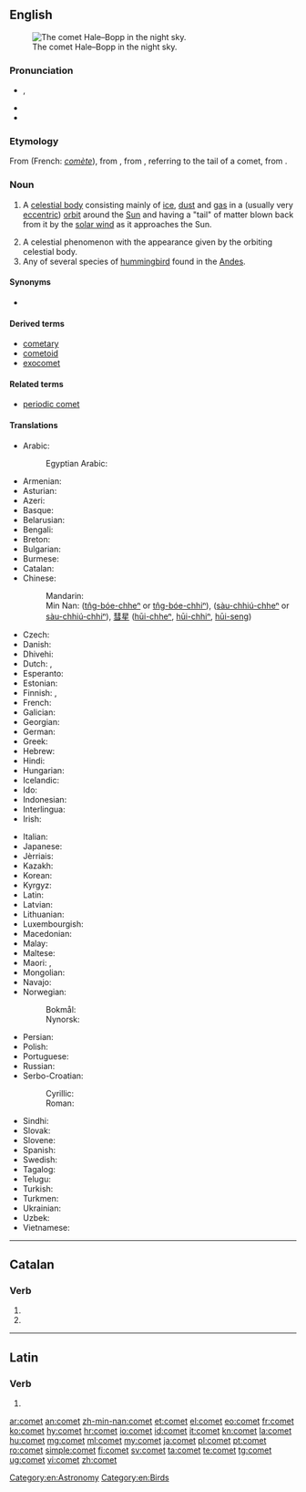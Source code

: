 ==English==
{{wikipedia}}
[[Image:Comet-Hale-Bopp-29-03-1997 hires adj.jpg|thumb|right|The comet Hale–Bopp in the night sky.]]

===Pronunciation===
* {{enPR|kŏm'ət}}, {{IPA|/ˈkɒmət/|lang=en}}
* {{audio|en-us-comet.ogg|Audio (US)|lang=en}}
* {{rhymes|ɒmɪt|lang=en}}

===Etymology===
From {{etyl|fro|en}} {{term|comete|lang=fro}} (French: ''[[comète]]''), from {{etyl|la|en}} {{term|cometes|lang=la}}, from {{etyl|grc|en}} {{term|κομήτης||longhaired|sc=polytonic|tr=komētēs|lang=grc}}, referring to the tail of a comet, from {{term|κόμη||hair|sc=polytonic|tr=komē|lang=grc}}.

===Noun===
{{en-noun}}

# {{context|astronomy|lang=en}} A [[celestial body]] consisting mainly of [[ice]], [[dust]] and [[gas]] in a (usually very [[eccentric]]) [[orbit]] around the [[Sun]] and having a "tail" of matter blown back from it by the [[solar wind]] as it approaches the Sun.
# A celestial phenomenon with the appearance given by the orbiting celestial body.
# Any of several species of [[hummingbird]] found in the [[Andes]].

====Synonyms====
* {{l|en|faxed star}}

====Derived terms====
* [[cometary]]
* [[cometoid]]
* [[exocomet]]

====Related terms====
* [[periodic comet]]

====Translations====
{{trans-top|a celestial body, generally with a tail}}
* Arabic: {{t|ar|مُذْنِب|m}}
*: Egyptian Arabic: {{t|arz|مذنب|m|tr=muzanab|sc=Arab}}
* Armenian: {{t|hy|գիսաստղ}}
* Asturian: {{t|ast|cometa|m}}
* Azeri: {{t|az|kometa}}
* Basque: {{t+|eu|kometa}}
* Belarusian: {{t|be|каме́та|f|sc=Cyrl}}
* Bengali: {{t|bn|ধূমকেতু|tr=dhumketu|sc=Beng}}
* Breton: {{t|br|steredenn-lostek|f}}
* Bulgarian: {{t|bg|коме́та|f}}
* Burmese: {{t+|my|ကြယ်တံခွန်|sc=Mymr}}
* Catalan: {{t|ca|cometa|m}}
* Chinese:
*: Mandarin: {{t+|cmn|彗星|tr=huìxīng|sc=Hani}}
*: Min Nan: {{zh-ts|[[長尾星]]|[[长尾星]]}} ([[tn̂g-bóe-chheⁿ]] or [[tn̂g-bóe-chhiⁿ]]), {{zh-ts|[[掃帚星]]|[[扫帚星]]}} ([[sàu-chhiú-chheⁿ]] or [[sàu-chhiú-chhiⁿ]]), [[彗星]] ([[hūi-chheⁿ]], [[hūi-chhiⁿ]], [[hūi-seng]])
* Czech: {{t+|cs|kometa|f}}
* Danish: {{t+|da|komet|c}}
* Dhivehi: {{t|dv|ގިނިހިލަ|sc=Thaa}}
* Dutch: {{t+|nl|komeet|m}}, {{t+|nl|staartster|f}}
* Esperanto: {{t|eo|kometo}}
* Estonian: {{t|et|komeet}}
* Finnish: {{t+|fi|komeetta}} {{qualifier|scientific}}, {{t+|fi|pyrstötähti}} {{qualifier|old, colloquial}}
* French: {{t+|fr|comète|f}}
* Galician: {{t+|gl|cometa|m}}
* Georgian: {{t|ka|კომეტა|sc=Geor}}
* German: {{t+|de|Komet|m}}
* Greek: {{t+|el|κομήτης|m|sc=Grek}}
* Hebrew: {{t|he|שביט|tr=shavit|m}}
* Hindi: {{t|hi|धूमकेतु|tr=dhūmkētu|sc=Deva}}
* Hungarian: {{t+|hu|üstökös}}
* Icelandic: {{t+|is|halastjarna|f}}
* Ido: {{t+|io|kometo}}
* Indonesian: {{t+|id|komet}}
* Interlingua: {{t|ia|cometa}}
* Irish: {{t|ga|cóiméad}}
{{trans-mid}}
* Italian: {{t+|it|cometa|f}}
* Japanese: {{t+|ja|彗星|tr=すいせい, suisei}}
* Jèrriais: {{t|roa-jer|conmète|f}}
* Kazakh: {{t|kk|комета|sc=Cyrl}}
* Korean: {{t|ko|혜성|sc=Kore}}
* Kyrgyz: {{t|ky|комета|sc=Cyrl}}
* Latin: {{t|la|cometes|m}}
* Latvian: {{t|lv|komēta|f}}
* Lithuanian: {{t+|lt|kometa|f}}
* Luxembourgish: {{t|lb|Koméit|m}}
* Macedonian: {{t|mk|коме́та|f|sc=Cyrl}}
* Malay: {{t|ms|komet}}
* Maltese: {{t|mt|kometa|f}}
* Maori: {{t|mi|unahiroa}}, {{t|mi|whetūrere}}
* Mongolian: {{t|mn|сүүлт од|sc=Cyrl}}
* Navajo: {{t|nv|sǫʼtsoh jóhonaaʼéí yináalwołígíí}}
* Norwegian:
*: Bokmål: {{t|no|komet|m}}
*: Nynorsk: {{t|nn|komet|m}}
* Persian: {{t|fa|دنباله‌دار|sc=fa-Arab}}
* Polish: {{t+|pl|kometa|f}}
* Portuguese: {{t+|pt|cometa|m}}
* Russian: {{t+|ru|коме́та|f}}
* Serbo-Croatian:
*: Cyrillic: {{t|sh|комета|f}}
*: Roman: {{t+|sh|kometa|f}}
* Sindhi: {{t|sd|پڇڙ تارو|alt=پُڇُڙُ تارو|tr=pučhurru tārow|m}}
* Slovak: {{t|sk|kométa|f}}
* Slovene: {{t+|sl|komet|m}}
* Spanish: {{t+|es|cometa|m}}
* Swedish: {{t+|sv|komet|c}}
* Tagalog: {{t|tl|kometa}}
* Telugu: {{t+|te|తోకచుక్క}}
* Turkish: {{t+|tr|kuyruklu yıldız}}
* Turkmen: {{t|tk|kometa}}
* Ukrainian: {{t|uk|коме́та|f|sc=Cyrl}}
* Uzbek: {{t+|uz|kometa}}
* Vietnamese: {{t+|vi|sao chổi}}
{{trans-bottom}}

[[Category:en:Astronomy]]
[[Category:en:Birds]]

----

==Catalan==

===Verb===
{{head|ca|verb form}}

# {{ca-verb form of|p=3|n=sg|t=pres|m=ind|cometre}}
# {{ca-verb form of|p=2|n=sg|m=impr|cometre}}

----

==Latin==

===Verb===
{{la-verb-form|cōmet}}

# {{inflection of|cōmō||3|s|futr|actv|indc|lang=la}}

[[ar:comet]]
[[an:comet]]
[[zh-min-nan:comet]]
[[et:comet]]
[[el:comet]]
[[eo:comet]]
[[fr:comet]]
[[ko:comet]]
[[hy:comet]]
[[hr:comet]]
[[io:comet]]
[[id:comet]]
[[it:comet]]
[[kn:comet]]
[[la:comet]]
[[hu:comet]]
[[mg:comet]]
[[ml:comet]]
[[my:comet]]
[[ja:comet]]
[[pl:comet]]
[[pt:comet]]
[[ro:comet]]
[[simple:comet]]
[[fi:comet]]
[[sv:comet]]
[[ta:comet]]
[[te:comet]]
[[tg:comet]]
[[ug:comet]]
[[vi:comet]]
[[zh:comet]]